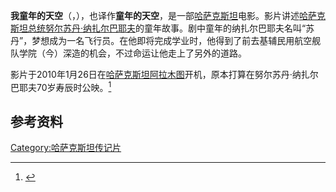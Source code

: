 {{Infobox Film
|片名          = 我童年的天空
|電影原名      = {{rtl-lang|kk|Балалық шағымның аспаны}}
|圖像          = Nebo moego detstva.jpg
|圖像說明      = 
|導演          = {{rtl-lang|kk|Рустем Абдрашев}}
|監製          = 
|製片          = 
|編劇          = 
|劇本          = {{rtl-lang|kk|Шахимарден Кусаинов}}<br>{{rtl-lang|kk|Рустем Абдрашев}}
|故事          = 
|原著          = 
|旁白          = 
|統籌          = 
|主演          = 
|分級          = 
|副標題        = 
|主題曲        = 
|片頭曲        = 
|片尾曲        = 
|配樂          = 
|攝影          = 
|剪輯          = 
|製片商        = {{rtl-lang|kk|Казахфильм}}
|發行商        = 
|上映日期      = {{Film date|2011|||哈萨克斯坦}}
|發行日期      = 
|片長          = 
|產地          = {{flag|Kazakhstan}}
|語言          = 
|官方網站      = 
|預算          = 
|票房          = 
|前集          = 
|續集          = 
|中國大陸片名  = 
|港澳片名      = 
|新馬片名      = 
|臺灣片名      = 
|sarft_id    = <!-- 公映許可號碼 -->
|amg_id      = <!-- AMG（All Media Guide）ID -->
|imdb_id     = 2086942
}}
'''我童年的天空'''（{{lang-kk|Балалық шағымның аспаны}}，{{lang-ru|Небо моего детства}}），也译作'''童年的天空'''，是一部[[哈萨克斯坦|哈萨克斯坦]]电影。影片讲述[[哈萨克斯坦总统|哈萨克斯坦总统]][[努尔苏丹·纳扎尔巴耶夫|努尔苏丹·纳扎尔巴耶夫]]的童年故事。剧中童年的纳扎尔巴耶夫名叫“苏丹”，梦想成为一名飞行员。在他即将完成学业时，他得到了前去基辅民用航空舰队学院（今{{link-en|基辅航天大学|National Aviation University}}）深造的机会，不过命运让他走上了另外的道路。

影片于2010年1月26日在[[哈萨克斯坦|哈萨克斯坦]][[阿拉木图|阿拉木图]]开机，原本打算在努尔苏丹·纳扎尔巴耶夫70岁寿辰时公映。<ref>{{cite news|title=讲述纳扎尔巴耶夫童年故事的电影开机|url=http://euroasia.cass.cn/news/401348.htm|accessdate=2013-03-28|newspaper=亚心网|date=2010-01-26}}{{dead link|date=2018年3月 |bot=InternetArchiveBot |fix-attempted=yes }}</ref>

== 参考资料 ==
{{reflist}}

[[Category:哈萨克斯坦传记片|Category:哈萨克斯坦传记片]]